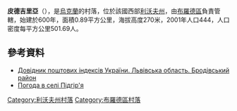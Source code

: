 {{coord|49|58|22|N|25|7|54|E|scale:100000|display=title}}

'''皮德吉里亞'''（{{lang-uk|Підгір'я}}），是[[烏克蘭|烏克蘭]]的村落，位於該國西部[[利沃夫州|利沃夫州]]，由[[布羅德區|布羅德區]]負責管轄，始建於600年，面積0.89平方公里，海拔高度270米，2001年人口444，人口密度每平方公里501.69人。

==參考資料==
*[http://www.uaidx.com/13/281/index Довідник поштових індексів України. Львівська область. Бродівський район] {{Wayback|url=http://www.uaidx.com/13/281/index |date=20160202002802 }}
* [http://weather.in.ua/ua/l'vovskaja/20511 Погода в селі Підгір'я]{{Wayback|url=http://weather.in.ua/ua/l%27vovskaja/20511 |date=20160303222825 }}

{{DEFAULTSORT:Підгір'я}}
[[Category:利沃夫州村落|Category:利沃夫州村落]]
[[Category:布羅德區村落|Category:布羅德區村落]]


{{Lviv-geo-stub}}